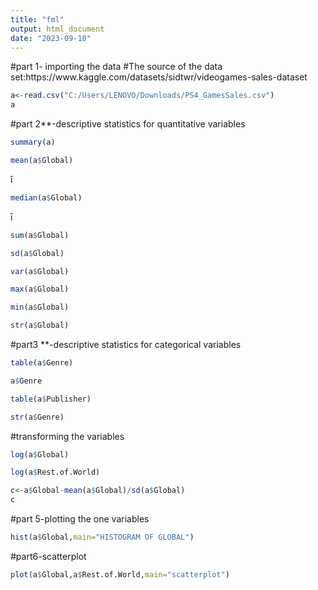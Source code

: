---
title: "fml"
output: html_document
date: "2023-09-10"
---
#part 1- importing the data
#The source of the data set:https://www.kaggle.com/datasets/sidtwr/videogames-sales-dataset

```{r}
a<-read.csv("C:/Users/LENOVO/Downloads/PS4_GamesSales.csv")
a

```
#part 2**-descriptive statistics for quantitative variables

```{r}
summary(a)
```


```{r}
mean(a$Global)
```
ī
```{r}
median(a$Global)
```
ī
```{r}
sum(a$Global)
```


```{r}
sd(a$Global)
```


```{r}
var(a$Global)
```


```{r}
max(a$Global)
```

```{r}
min(a$Global)
```


```{r}
str(a$Global)
```
#part3 **-descriptive statistics for categorical variables

```{r}
table(a$Genre)
```


```{r}
a$Genre
```


```{r}
table(a$Publisher)
```


```{r}
str(a$Genre)
```
#transforming the variables

```{r}
log(a$Global)
```


```{r}
log(a$Rest.of.World)
```


```{r}
c<-a$Global-mean(a$Global)/sd(a$Global)
c
```

#part 5-plotting the one variables
```{r}
hist(a$Global,main="HISTOGRAM OF GLOBAL")
```
#part6-scatterplot

```{r}
plot(a$Global,a$Rest.of.World,main="scatterplot")

```


```{r}

```